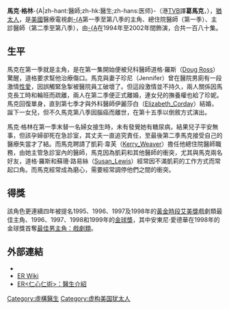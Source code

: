 {{Link style|time=2015-12-11T03:12:34+00:00}}
{{Infobox character
| name       = 馬克·格林
| image      = 
| caption    = 
| first      = 1994年9月19日<br>（第1季第1集，"24 Hours"）
| last       = 2008年11月13日<br>（第15季第13集，"Heal Thyself"）
| occupation  = [[醫生|醫生]]
| title      = [[總住院醫師|總住院醫師]]（1994-1995年）<br>[[主診醫師|主診醫師]]（1995-2002年）
| family     = 大衛·格林（David Greene，父親，已逝）<br> 魯特·格林（Ruth Greene，母親，已逝）
| spouse     = 珍尼·格林（Jennifer "Jen" Greene-Simon，離婚）<br />伊麗莎白·柯戴（Elizabeth Corday，守寡）
| children   = 里秋·格林（Rachel Greene，與珍尼的女兒）<br> 艾娜·格林（Ella Greene，與伊麗莎白的女兒）
| relatives  = 
| portrayer  = [[安東尼·愛德華|安東尼·愛德華]]
}}
'''馬克·格林'''-{A|zh-hant:醫師;zh-hk:醫生;zh-hans:医师}-（港[[TVB|TVB]]譯'''葛馬克'''，'''{{lang|en|Dr. Mark Greene}}'''），[[猶太人|猶太人]]，是[[美國|美國]]醫療電視劇[[仁心仁術|-{A]]第一季至第八季的主角、總住院醫師（第一季）、主診醫師（第二季至第八季），由[[安東尼·愛德華|-{A]]在1994年至2002年間飾演，合共一百八十集。

==生平==
馬克在第一季就是主角，是在第一集開始便被兒科醫師道格·羅斯（[[:en:Doug_Ross|Doug Ross]]）驚醒，道格要求幫他治療傷口。馬克與妻子珍尼（Jennifer）曾在醫院男廁有一段激情[[性愛|性愛]]，因誤觸緊急掣被醫院員工破壞了。但這段激情並不持久，兩人關係因馬克長工時和輪班而疏離，兩人在第二季便正式離婚，連女兒的撫養權也給了珍妮。馬克回復單身，直到第七季才與外科醫師伊麗莎白（[[:en:Elizabeth_Corday|Elizabeth_Corday]]）結婚，誕下一女兒，但不久馬克第八季因腦癌而離世，在第十五季以倒敘方式演出。

馬克·格林在第一季末替一名婦女接生時，未有發覺她有糖尿病，結果兒子平安無事，但該孕婦卻死在急診室，其丈夫一直追究責任，至最後第二季馬克接受自己的醫療失當才了結。而馬克聘請了凱莉‧韋芙（[[:en:Kerry_Weaver|Kerry_Weaver]]）擔任他總住院醫師職務，由她主管急診室內的醫師，馬克因為凱莉和其他醫師的衝突，尤其與馬克兩名好友，道格·羅斯和蘇珊‧路易絲（[[:en:Susan_Lewis|Susan_Lewis]]）經常因不滿凱莉的工作方式而常起口角。而馬克經常成為磨心，需要經常調停他們之間的衝突。

==得獎==
該角色更連續四年被提名1995、1996、1997及1998年的[[黃金時段艾美獎|黃金時段艾美獎]]戲劇類最佳主角、1996、1997、1998和1999年的[[金球獎_(影視獎項)|金球獎]]，其中安東尼·愛德華在1998年的金球獎首奪[[最佳男主角：戲劇類|最佳男主角：戲劇類]]。

==外部連結==
*{{IMDb_character|id=0018630|name=馬克·格林}}
*[https://web.archive.org/web/20130116034106/http://welcometoer.wikia.com/wiki/Dr._Mark_Greene ER Wiki]
*[http://leoerhomepage.mysinamail.com/er_staff.htm ER<仁心仁術>：醫生介紹]{{dead link|date=2018年5月 |bot=InternetArchiveBot |fix-attempted=yes }}

[[Category:虛構醫生|Category:虛構醫生]]
[[Category:虚构美国犹太人|Category:虚构美国犹太人]]